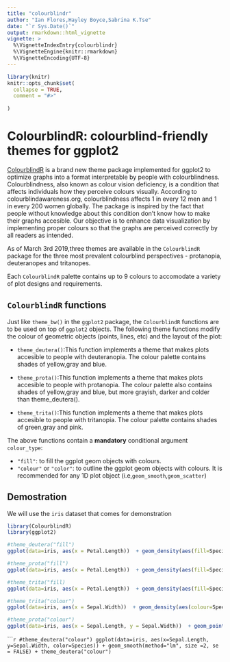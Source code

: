 ```yaml
---
title: "colourblindr"
author: "Ian Flores,Hayley Boyce,Sabrina K.Tse"
date: "`r Sys.Date()`"
output: rmarkdown::html_vignette
vignette: >
  %\VignetteIndexEntry{colourblindr}
  %\VignetteEngine{knitr::rmarkdown}
  %\VignetteEncoding{UTF-8}
---
```

```r
library(knitr)
knitr::opts_chunk$set(
  collapse = TRUE,
  comment = "#>"
  
)
```

ColourblindR: colourblind-friendly themes for ggplot2
====================================

[ColourblindR](https://github.com/UBC-MDS/ColourblindR) is a brand new theme package implemented for ggplot2 to optimize graphs into a format interpretable by people with colourblindness. Colourblindness, also known as colour vision deficiency, is a condition that affects individuals how they perceive colours visually. According to colourblindawareness.org, colourblindness affects 1 in every 12 men and 1 in every 200 women globally. The package is inspired by the fact that people without knowledge about this condition don't know how to make their graphs accesible. Our objective is to enhance data visualization by implementing proper colours so that the graphs are perceived correctly by all readers as intended.

As of March 3rd 2019,three themes are available in the `ColourblindR` package for the three most prevalent colourblind perspectives - protanopia, deuteranopes and tritanopes. 

Each `ColourblindR` palette contains up to 9 colours to accomodate a variety of plot designs and requirements.


`ColourblindR` functions
---------------------------------
Just like `theme_bw()` in the `ggplot2` package, the `ColourblindR` functions are to be used on top of `ggplot2` objects. The following theme functions modify the colour of geometric objects (points, lines, etc) and the layout of the plot:

* `theme_deutera()`:This function implements a theme that makes plots accesible to people with deuteranopia. The colour palette contains shades of yellow,gray and blue.

* `theme_prota()`:This function implements a theme that makes plots accesible to people with protanopia. The colour palette also contains shades of yellow,gray and blue, but more grayish, darker and colder than theme_deutera().

* `theme_trita()`:This function implements a theme that makes plots accesible to people with  tritanopia. The colour palette contains shades of green,gray and pink.

The above functions contain a **mandatory** conditional argument `colour_type`:

* `"fill"`: to fill the ggplot geom objects with colours.
* `"colour"` or `"color"`: to outline the ggplot geom objects with colours. It is recommended for any 1D plot object (i.e,`geom_smooth`,`geom_scatter`)


Demostration
------------------------
We will use the `iris` dataset that comes  for demonstration

```r
library(ColourblindR)
library(ggplot2)
```

```r
#theme_deutera("fill")
ggplot(data=iris, aes(x = Petal.Length))  + geom_density(aes(fill=Species), colour = NA, alpha= .7) +ggtitle("theme_deutera('fill')")+ theme_deutera("fill")
```

```r
#theme_prota("fill")
ggplot(data=iris, aes(x = Petal.Length))  + geom_density(aes(fill=Species), colour = NA, alpha= .7) + ggtitle("theme_prota('fill')")+theme_prota("fill")
```

```r
#theme_trita("fill)
ggplot(data=iris, aes(x = Petal.Length))  + geom_density(aes(fill=Species), colour = NA, alpha= .7) +ggtitle("theme_trita('fill')")+ theme_trita("fill")
```

```r
#theme_trita("colour")
ggplot(data=iris, aes(x = Sepal.Width))  + geom_density(aes(colour=Species), size = 2.4 ) + theme_trita("colour")+ggtitle("theme_trita('colour')")
```

```r
#theme_prota("colour")
ggplot(data=iris, aes(x = Sepal.Length, y = Sepal.Width))  + geom_point(aes(color=Species), size =3) + theme_prota("colour")
```

``````r
#theme_deutera("colour")
ggplot(data=iris, aes(x=Sepal.Length, y=Sepal.Width, color=Species)) + geom_smooth(method="lm", size =2, se = FALSE) + theme_deutera("colour")
```
